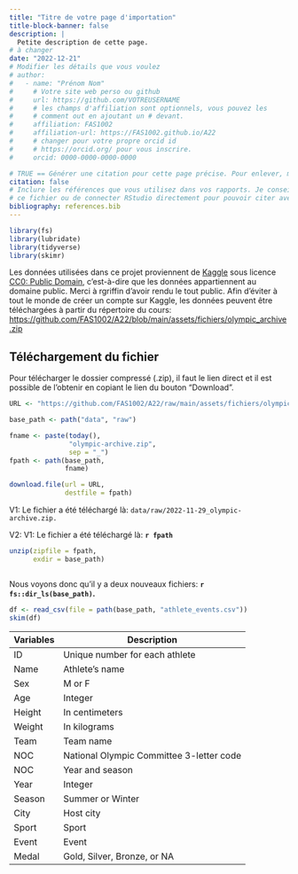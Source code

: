 ```yaml
---
title: "Titre de votre page d'importation"
title-block-banner: false
description: | 
  Petite description de cette page.
# à changer
date: "2022-12-21"
# Modifier les détails que vous voulez
# author:
#   - name: "Prénom Nom"
#     # Votre site web perso ou github
#     url: https://github.com/VOTREUSERNAME
#     # les champs d'affiliation sont optionnels, vous pouvez les
#     # comment out en ajoutant un # devant.
#     affiliation: FAS1002
#     affiliation-url: https://FAS1002.github.io/A22
#     # changer pour votre propre orcid id
#     # https://orcid.org/ pour vous inscrire.
#     orcid: 0000-0000-0000-0000

# TRUE == Générer une citation pour cette page précise. Pour enlever, mettre false.
citation: false
# Inclure les références que vous utilisez dans vos rapports. Je conseille Zotero pour construire
# ce fichier ou de connecter RStudio directement pour pouvoir citer avec @nom-de-reference.
bibliography: references.bib
---
```


```r
library(fs)
library(lubridate)
library(tidyverse)
library(skimr)
```

::: callout-note
Les données utilisées dans ce projet proviennent de
[Kaggle](https://www.kaggle.com/datasets/heesoo37/120-years-of-olympic-history-athletes-and-results)
sous licence [CC0: Public
Domain](https://creativecommons.org/publicdomain/zero/1.0/), c'est-à-dire que
les données appartiennent au domaine public. Merci à rgriffin d'avoir rendu le
tout public. Afin d'éviter à tout le monde de créer un compte sur Kaggle, les
données peuvent être téléchargées à partir du répertoire du cours:
<https://github.com/FAS1002/A22/blob/main/assets/fichiers/olympic_archive.zip>
:::

## Téléchargement du fichier

Pour télécharger le dossier compressé (.zip), il faut le lien direct et il est
possible de l'obtenir en copiant le lien du bouton "Download".

```r

URL <- "https://github.com/FAS1002/A22/raw/main/assets/fichiers/olympic_archive.zip"

base_path <- path("data", "raw")

fname <- paste(today(),
               "olympic-archive.zip", 
               sep = "_")
fpath <- path(base_path,
              fname)

download.file(url = URL, 
              destfile = fpath)
```

V1: Le fichier a été téléchargé là: `data/raw/2022-11-29_olympic-archive.zip.`

V2: V1: Le fichier a été téléchargé là: **`r fpath`**

```r

unzip(zipfile = fpath,
      exdir = base_path)



```

Nous voyons donc qu'il y a deux nouveaux fichiers:
**`r fs::dir_ls(base_path)`.**

```r

df <- read_csv(file = path(base_path, "athlete_events.csv"))
skim(df)
```

| Variables | Description                              |
|-----------|------------------------------------------|
| ID        | Unique number for each athlete           |
| Name      | Athlete's name                           |
| Sex       | M or F                                   |
| Age       | Integer                                  |
| Height    | In centimeters                           |
| Weight    | In kilograms                             |
| Team      | Team name                                |
| NOC       | National Olympic Committee 3-letter code |
| NOC       | Year and season                          |
| Year      | Integer                                  |
| Season    | Summer or Winter                         |
| City      | Host city                                |
| Sport     | Sport                                    |
| Event     | Event                                    |
| Medal     | Gold, Silver, Bronze, or NA              |
